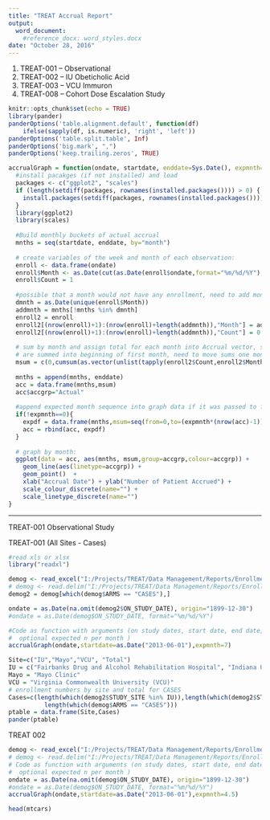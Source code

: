 ```yaml
---
title: "TREAT Accrual Report"
output:
  word_document:
    #reference_docx: word_styles.docx
date: "October 28, 2016"
---
```


1.	TREAT-001 -- Observational 
2.	TREAT-002 -- IU Obeticholic Acid 
3.	TREAT-003 -- VCU Immuron 
4.	TREAT-008 -- Cohort Dose Escalation Study  

```r
knitr::opts_chunk$set(echo = TRUE)
library(pander)
panderOptions('table.alignment.default', function(df)
    ifelse(sapply(df, is.numeric), 'right', 'left'))
panderOptions('table.split.table', Inf)
panderOptions('big.mark', ",")
panderOptions('keep.trailing.zeros', TRUE)
```


```r
accrualGraph = function(ondate, startdate, enddate=Sys.Date(), expmnth=0) {
  #install pacakges (if not installed) and load
  packages <- c("ggplot2", "scales")
  if (length(setdiff(packages, rownames(installed.packages()))) > 0) {
    install.packages(setdiff(packages, rownames(installed.packages())))  
  }  
  library(ggplot2)
  library(scales)
  
  #Build monthly buckets of actual accrual
  mnths = seq(startdate, enddate, by="month")
  
  # create variables of the week and month of each observation:
  enroll <- data.frame(ondate)
  enroll$Month <- as.Date(cut(as.Date(enroll$ondate,format="%m/%d/%Y"),breaks = "month"))
  enroll$Count = 1
  
  #possible that a month would not have any enrollment, need to add months with no enrollment
  dmnth = as.Date(unique(enroll$Month))
  addmnth = mnths[!mnths %in% dmnth]
  enroll2 = enroll
  enroll2[(nrow(enroll)+1):(nrow(enroll)+length(addmnth)),"Month"] = addmnth
  enroll2[(nrow(enroll)+1):(nrow(enroll)+length(addmnth)),"Count"] = 0
  
  # sum by month and assign total for each month into Accrual vector, since month buckets
  # are summed into beginning of first month, need to move sums one month over for end-of-month
  msum = c(0,cumsum(as.vector(unlist(tapply(enroll2$Count,enroll2$Month,sum)))))
  
  mnths = append(mnths, enddate)
  acc = data.frame(mnths,msum)
  acc$accgrp="Actual"
  
  #append expected month sequence into graph data if it was passed to function
  if(!expmnth==0){
    expdf = data.frame(mnths,msum=seq(from=0,to=(expmnth*(nrow(acc)-1)),by=expmnth),accgrp="Expected")
    acc = rbind(acc, expdf)
  }
  
  # graph by month:
  ggplot(data = acc, aes(mnths, msum,group=accgrp,colour=accgrp)) +
    geom_line(aes(linetype=accgrp)) +
    geom_point()  +
    xlab("Accrual Date") + ylab("Number of Patient Accrued") +
    scale_colour_discrete(name="") +    
    scale_linetype_discrete(name="")    
}
```

---------------------------------------------------------------------
TREAT-001 Observational Study

TREAT-001 (All Sites - Cases)

```r

#read xls or xlsx
library("readxl")

demog <- read_excel("I:/Projects/TREAT/Data Management/Reports/Enrollment Reports/data/Demographics_001.xlsx")
# demog <- read.delim("I:/Projects/TREAT/Data Management/Reports/Enrollment Reports/data/Demographics_001.txt")
demog2 = demog[which(demog$ARMS == "CASES"),]

ondate = as.Date(na.omit(demog2$ON_STUDY_DATE), origin="1899-12-30")
#ondate = as.Date(demog$ON_STUDY_DATE, format="%m/%d/%Y")

#Code as function with arguments (on study dates, start date, end date, 
#  optional expected n per month )
accrualGraph(ondate,startdate=as.Date("2013-06-01"),expmnth=7)

```

```r
Site=c("IU","Mayo","VCU", "Total")
IU = c("Fairbanks Drug and Alcohol Rehabilitation Hospital", "Indiana University Hospital / IU Simon Cancer Center", "Eskenazi Hospital")
Mayo = "Mayo Clinic"
VCU = "Virginia Commonwealth University (VCU)"
# enrollment numbers by site and total for CASES
Cases=c(length(which(demog2$STUDY_SITE %in% IU)),length(which(demog2$STUDY_SITE %in% Mayo)), length(which(demog2$STUDY_SITE %in% VCU)),
          length(which(demog$ARMS == "CASES")))
ptable = data.frame(Site,Cases)
pander(ptable)
```

TREAT 002

```r

demog <- read_excel("I:/Projects/TREAT/Data Management/Reports/Enrollment Reports/data/Demographics_002.xlsx")
# demog <- read.delim("I:/Projects/TREAT/Data Management/Reports/Enrollment Reports/data/Demographics_001.txt")
# Code as function with arguments (on study dates, start date, end date, 
#  optional expected n per month )
ondate = as.Date(na.omit(demog$ON_STUDY_DATE), origin="1899-12-30")
#ondate = as.Date(demog$ON_STUDY_DATE, format="%m/%d/%Y")
accrualGraph(ondate,startdate=as.Date("2013-06-01"),expmnth=4.5)

head(mtcars)

```

